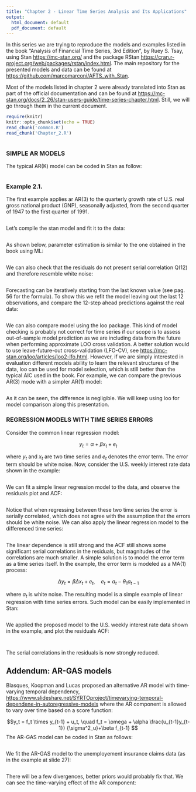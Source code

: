 ```yaml
---
title: "Chapter 2 - Linear Time Series Analysis and Its Applications"
output:
  html_document: default
  pdf_document: default
---
```



In this series we are trying to reproduce the models and examples listed in the book "Analysis of Financial Time Series, 3rd Edition", by Ruey S. Tsay, using Stan <https://mc-stan.org/> and the package RStan <https://cran.r-project.org/web/packages/rstan/index.html>. The main repository for the presented models and data can be found at <https://github.com/marcomarconi/AFTS_with_Stan>.


Most of the models listed in chapter 2 were already translated into Stan as part of the official documentation and can be found at <https://mc-stan.org/docs/2_26/stan-users-guide/time-series-chapter.html>. Still, we will go through them in the current document.


```r
require(knitr)
knitr::opts_chunk$set(echo = TRUE)
read_chunk('common.R')
read_chunk('Chapter_2.R')
```

```r
```



### SIMPLE AR MODELS

The typical AR(K) model can be coded in Stan as follow:


```stan
```

### Example 2.1.

The first example applies ar AR(3) to the quarterly growth rate of U.S.
real gross national product (GNP), seasonally adjusted, from the second quarter
of 1947 to the first quarter of 1991.

```r
```

Let's compile the stan model and fit it to the data:

```r
```



As shown below, parameter estimation is similar to the one obtained in the book using ML:

```r
```



We can also check that the residuals do not present serial correlation Q(12) and therefore resemble white noise:

```r
```

Forecasting can be iteratively starting from the last known value (see pag. 56 for the formula). To show this we refit the model leaving out the last 12 observations, and compare the 12-step ahead predictions against the real data:

```r
```

We can also compare model using the loo package. This kind of model checking is probably not correct for time series if our scope is to assess out-of-sample model prediction as we are including data from the future when performing approximate LOO cross validation. A better solution would to use leave-future-out cross-validation (LFO-CV), see <https://mc-stan.org/loo/articles/loo2-lfo.html>. However, if we are simply interested in evaluation different models ability to learn the relevant structures of the data, loo can be used for model selection, which is still better than the typical AIC used in the book.
For example, we can compare the previous AR(3) mode with a simpler AR(1) model:

```r
```

As it can be seen, the difference is negligible. We will keep using loo for model comparison along this presentation.

### REGRESSION MODELS WITH TIME SERIES ERRORS


Consider the common linear regression model:

$$y_t = \alpha + \beta x_{t} + e_{t} $$

where _y~t~_ and _x~t~_ are two time series and _e~t~_ denotes the error term. The error term should be white noise.
Now, consider the U.S. weekly interest rate data shown in the example:


```r
```

We can fit a simple linear regression model to the data, and observe the residuals plot and ACF:



```r
```



Notice that when regressing between these two time series the error is serially correlated, which does not agree with the assumption that the errors should be white noise.
We can also apply the linear regression model to the differenced time series:


```r
```


The linear dependence is still strong and the ACF still shows some significant serial correlations in the residuals, but magnitudes
of the correlations are much smaller.
A simple solution is to model the error term as a time series itself. In the example, the error term is modeled as a MA(1) process:

$$\Delta y_t = \beta \Delta x_{t} + e_{t}, \quad e_t = a_t - \theta_1 a_{t-1}   $$

where _a~t~_ is white noise. The resulting model is a simple example of linear regression with time series errors.
Such model can be easily implemented in Stan:

```stan
```

We applied the proposed model to the U.S. weekly interest rate data shown in the example, and plot the residuals ACF:

```r
```
```r
```

The serial correlations in the residuals is now strongly reduced.

## Addendum: AR-GAS models

Blasques, Koopman and Lucas proposed an alternative AR model with time-varying temporal dependency, <https://www.slideshare.net/SYRTOproject/timevarying-temporal-dependene-in-autoregressive-models> where the AR component is allowed to vary over time based on a score function:

$$y_t = f_t \times y_{t-1} + u_t, \quad f_t = \omega + \alpha \frac{u_{t-1}y_{t-1}} {\sigma^2_u}+\beta f_{t-1} $$
The AR-GAS model can be coded in Stan as follows:

```stan
```

We fit the AR-GAS model to the unemployement insurance claims data (as in the example at slide 27):

```r
```

There will be a few divergences, better priors would probably fix that.
We can see the time-varying effect of the AR component:

```r

```


